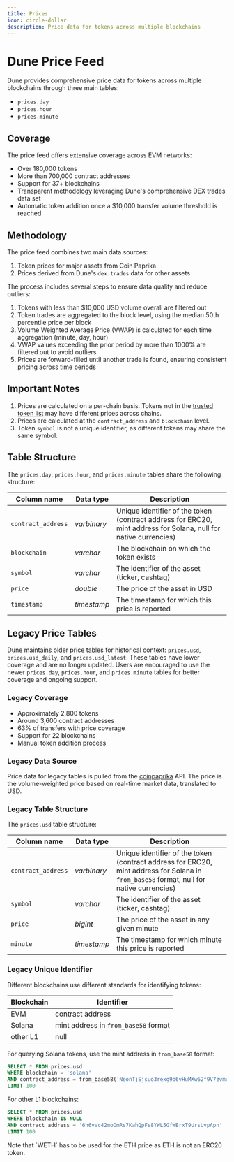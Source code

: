 ```yaml
---
title: Prices
icon: circle-dollar
description: Price data for tokens across multiple blockchains
---
```


# Dune Price Feed

Dune provides comprehensive price data for tokens across multiple blockchains through three main tables:

- `prices.day`
- `prices.hour`
- `prices.minute`

## Coverage

The price feed offers extensive coverage across EVM networks:

- Over 180,000 tokens
- More than 700,000 contract addresses
- Support for 37+ blockchains
- Transparent methodology leveraging Dune's comprehensive DEX trades data set
- Automatic token addition once a $10,000 transfer volume threshold is reached

## Methodology

The price feed combines two main data sources:

1. Token prices for major assets from Coin Paprika
2. Prices derived from Dune's `dex.trades` data for other assets

The process includes several steps to ensure data quality and reduce outliers:

1. Tokens with less than $10,000 USD volume overall are filtered out
2. Token trades are aggregated to the block level, using the median 50th percentile price per block
3. Volume Weighted Average Price (VWAP) is calculated for each time aggregation (minute, day, hour)
4. VWAP values exceeding the prior period by more than 1000% are filtered out to avoid outliers
5. Prices are forward-filled until another trade is found, ensuring consistent pricing across time periods

## Important Notes

1. Prices are calculated on a per-chain basis. Tokens not in the [trusted token list](https://github.com/duneanalytics/spellbook/blob/main/dbt_subprojects/tokens/models/prices/prices_trusted_tokens.sql) may have different prices across chains.
2. Prices are calculated at the `contract_address` and `blockchain` level.
3. Token `symbol` is not a unique identifier, as different tokens may share the same symbol.

## Table Structure

The `prices.day`, `prices.hour`, and `prices.minute` tables share the following structure:

| Column name        | Data type   | Description                                   |
| ------------------ | ----------- | --------------------------------------------- |
| `contract_address` | _varbinary_ | Unique identifier of the token (contract address for ERC20, mint address for Solana, null for native currencies) |
| `blockchain`       | _varchar_   | The blockchain on which the token exists      |
| `symbol`           | _varchar_   | The identifier of the asset (ticker, cashtag) |
| `price`            | _double_    | The price of the asset in USD                 |
| `timestamp`        | _timestamp_ | The timestamp for which this price is reported |

## Legacy Price Tables

Dune maintains older price tables for historical context: `prices.usd`, `prices.usd_daily`, and `prices.usd_latest`. These tables have lower coverage and are no longer updated. Users are encouraged to use the newer `prices.day`, `prices.hour`, and `prices.minute` tables for better coverage and ongoing support.

### Legacy Coverage

- Approximately 2,800 tokens
- Around 3,600 contract addresses
- 63% of transfers with price coverage
- Support for 22 blockchains
- Manual token addition process

### Legacy Data Source

Price data for legacy tables is pulled from the [coinpaprika](https://coinpaprika.com) API. The price is the volume-weighted price based on real-time market data, translated to USD.

### Legacy Table Structure

The `prices.usd` table structure:

| Column name        | Data type   | Description                                   |
| ------------------ | ----------- | --------------------------------------------- |
| `contract_address` | _varbinary_ | Unique identifier of the token (contract address for ERC20, mint address for Solana in `from_base58` format, null for native currencies) |
| `symbol`           | _varchar_   | The identifier of the asset (ticker, cashtag) |
| `price`            | _bigint_    | The price of the asset in any given minute    |
| `minute`           | _timestamp_ | The timestamp for which minute this price is reported |

### Legacy Unique Identifier

Different blockchains use different standards for identifying tokens:

| Blockchain | Identifier |
| ---------- | ---------- |
| EVM        | contract address |
| Solana     | mint address in `from_base58` format |
| other L1   | null |

For querying Solana tokens, use the mint address in `from_base58` format:

```sql
SELECT * FROM prices.usd 
WHERE blockchain = 'solana'
AND contract_address = from_base58('NeonTjSjsuo3rexg9o6vHuMXw62f9V7zvmu8M8Zut44')
LIMIT 100
```

For other L1 blockchains:

```sql
SELECT * FROM prices.usd 
WHERE blockchain IS NULL
AND contract_address = '6h6vVc42moDmRs7KahQpFs8YWL5GfWBrxT9UrsUvpApn'
LIMIT 100
```

<Note>
  Note that `WETH` has to be used for the ETH price as ETH is not an ERC20 token.    
</Note> 


